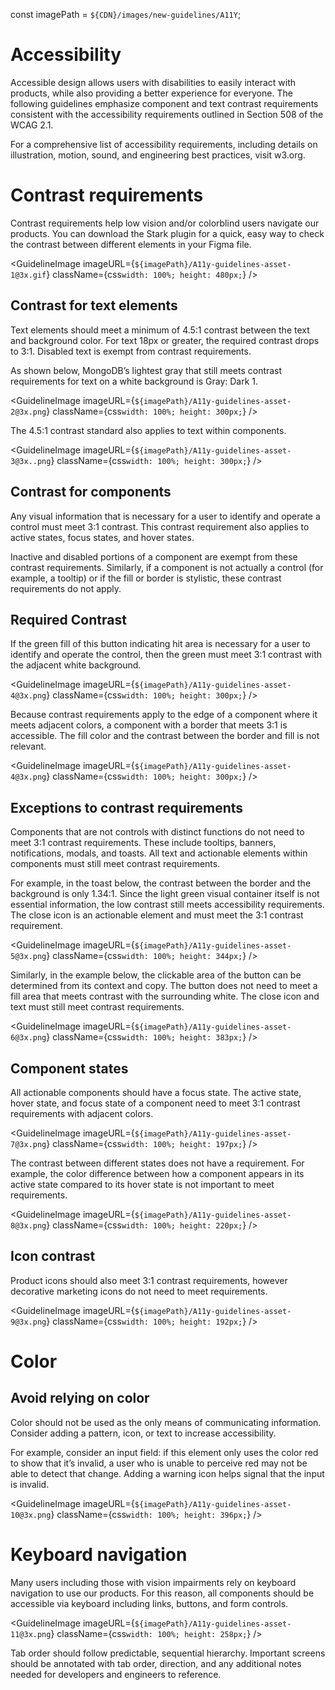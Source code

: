 const imagePath = `${CDN}/images/new-guidelines/A11Y`;

# Accessibility

Accessible design allows users with disabilities to easily interact with products, while also providing a better experience for everyone. The following guidelines emphasize component and text contrast requirements consistent with the accessibility requirements outlined in Section 508 of the WCAG 2.1.

For a comprehensive list of accessibility requirements, including details on illustration, motion, sound, and engineering best practices, visit <Link href="https://w3.org" arrowAppearance="persist">w3.org</Link>.

# Contrast requirements

Contrast requirements help low vision and/or colorblind users navigate our products. You can download the <Link href="https://www.getstark.co/" arrowAppearance="persist">Stark plugin</Link> for a quick, easy way to check the contrast between different elements in your Figma file.

<GuidelineImage
  imageURL={`${imagePath}/A11y-guidelines-asset-1@3x.gif`}
  className={css`
    width: 100%;
    height: 480px;
  `}
/>

## Contrast for text elements

Text elements should meet a minimum of 4.5:1 contrast between the text and background color. For text 18px or greater, the required contrast drops to 3:1. Disabled text is exempt from contrast requirements.

As shown below, MongoDB’s lightest gray that still meets contrast requirements for text on a white background is Gray: Dark 1.

<GuidelineImage
  imageURL={`${imagePath}/A11y-guidelines-asset-2@3x.png`}
  className={css`
    width: 100%;
    height: 300px;
  `}
/>

The 4.5:1 contrast standard also applies to text within components.

<GuidelineImage
  imageURL={`${imagePath}/A11y-guidelines-asset-3@3x..png`}
  className={css`
    width: 100%;
    height: 300px;
  `}
/>

## Contrast for components

Any visual information that is necessary for a user to identify and operate a control must meet 3:1 contrast. This contrast requirement also applies to active states, focus states, and hover states.

Inactive and disabled portions of a component are exempt from these contrast requirements. Similarly, if a component is not actually a control (for example, a tooltip) or if the fill or border is stylistic, these contrast requirements do not apply.

## Required Contrast

If the green fill of this button indicating hit area is necessary for a user to identify and operate the control, then the green must meet 3:1 contrast with the adjacent white background.

<GuidelineImage
  imageURL={`${imagePath}/A11y-guidelines-asset-4@3x.png`}
  className={css`
    width: 100%;
    height: 300px;
  `}
/>

Because contrast requirements apply to the edge of a component where it meets adjacent colors, a component with a border that meets 3:1 is accessible. The fill color and the contrast between the border and fill is not relevant.

<GuidelineImage
  imageURL={`${imagePath}/A11y-guidelines-asset-4@3x.png`}
  className={css`
    width: 100%;
    height: 300px;
  `}
/>

## Exceptions to contrast requirements

Components that are not controls with distinct functions do not need to meet 3:1 contrast requirements. These include tooltips, banners, notifications, modals, and toasts. All text and actionable elements within components must still meet contrast requirements.

For example, in the toast below, the contrast between the border and the background is only 1.34:1. Since the light green visual container itself is not essential information, the low contrast still meets accessibility requirements. The close icon is an actionable element and must meet the 3:1 contrast requirement.

<GuidelineImage
  imageURL={`${imagePath}/A11y-guidelines-asset-5@3x.png`}
  className={css`
    width: 100%;
    height: 344px;
  `}
/>

Similarly, in the example below, the clickable area of the button can be determined from its context and copy. The button does not need to meet a fill area that meets contrast with the surrounding white. The close icon and text must still meet contrast requirements.

<GuidelineImage
  imageURL={`${imagePath}/A11y-guidelines-asset-6@3x.png`}
  className={css`
    width: 100%;
    height: 383px;
  `}
/>

## Component states

All actionable components should have a focus state. The active state, hover state, and focus state of a component need to meet 3:1 contrast requirements with adjacent colors.

<GuidelineImage
  imageURL={`${imagePath}/A11y-guidelines-asset-7@3x.png`}
  className={css`
    width: 100%;
    height: 197px;
  `}
/>

The contrast between different states does not have a requirement. For example, the color difference between how a component appears in its active state compared to its hover state is not important to meet requirements.

<GuidelineImage
  imageURL={`${imagePath}/A11y-guidelines-asset-8@3x.png`}
  className={css`
    width: 100%;
    height: 220px;
  `}
/>

## Icon contrast

Product icons should also meet 3:1 contrast requirements, however decorative marketing icons do not need to meet requirements.

<GuidelineImage
  imageURL={`${imagePath}/A11y-guidelines-asset-9@3x.png`}
  className={css`
    width: 100%;
    height: 192px;
  `}
/>

# Color

## Avoid relying on color

Color should not be used as the only means of communicating information. Consider adding a pattern, icon, or text to increase accessibility.

For example, consider an input field: if this element only uses the color red to show that it’s invalid, a user who is unable to perceive red may not be able to detect that change. Adding a warning icon helps signal that the input is invalid.

<GuidelineImage
  imageURL={`${imagePath}/A11y-guidelines-asset-10@3x.png`}
  className={css`
    width: 100%;
    height: 396px;
  `}
/>

# Keyboard navigation

Many users including those with vision impairments rely on keyboard navigation to use our products. For this reason, all components should be accessible via keyboard including links, buttons, and form controls.

<GuidelineImage
  imageURL={`${imagePath}/A11y-guidelines-asset-11@3x.png`}
  className={css`
    width: 100%;
    height: 258px;
  `}
/>

Tab order should follow predictable, sequential hierarchy. Important screens should be annotated with tab order, direction, and any additional notes needed for developers and engineers to reference.
